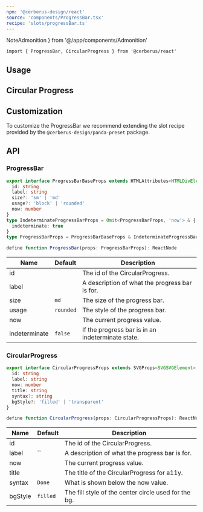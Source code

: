 ```yaml
---
npm: '@cerberus-design/react'
source: 'components/ProgressBar.tsx'
recipe: 'slots/progressBar.ts'
---
```


  NoteAdmonition
} from '@/app/components/Admonition'

```tsx
import { ProgressBar, CircularProgress } from '@cerberus/react'
```

## Usage

<LivePlaygroundWithCode />

## Circular Progress

<CircularLivePlaygroundWithCode />

## Customization

To customize the ProgressBar we recommend extending the slot recipe provided by the `@cerberus-design/panda-preset` package.

## API

### ProgressBar

```ts showLineNumbers=false
export interface ProgressBarBaseProps extends HTMLAttributes<HTMLDivElement> {
  id: string
  label: string
  size?: 'sm' | 'md'
  usage?: 'block' | 'rounded'
  now: number
}
type IndeterminateProgressBarProps = Omit<ProgressBarProps, 'now'> & {
  indeterminate: true
}
type ProgressBarProps = ProgressBarBaseProps & IndeterminateProgressBarProps

define function ProgressBar(props: ProgressBarProps): ReactNode
````

| Name     | Default | Description                                  |
| -------- | ------- | -------------------------------------------- |
| id |    | The id of the CircularProgress. |
| label |    | A description of what the progress bar is for. |
| size |  `md`  | The size of the progress bar. |
| usage |  `rounded`  | The style of the progress bar. |
| now |    | The current progress value. |
| indeterminate |  `false`  | If the progress bar is in an indeterminate state. |

### CircularProgress

```ts showLineNumbers=false
export interface CircularProgressProps extends SVGProps<SVGSVGElement> {
  id: string
  label: string
  now: number
  title: string
  syntax?: string
  bgStyle?: 'filled' | 'transparent'
}

define function CircularProgress(props: CircularProgressProps): ReactNode
```

| Name     | Default | Description                                  |
| -------- | ------- | -------------------------------------------- |
| id |    | The id of the CircularProgress. |
| label |  ``  | A description of what the progress bar is for. |
| now |    | The current progress value. |
| title |    | The title of the CircularProgress for a11y. |
| syntax |  `Done`  | What is shown below the now value. |
| bgStyle |  `filled`  | The fill style of the center circle used for the bg. |
